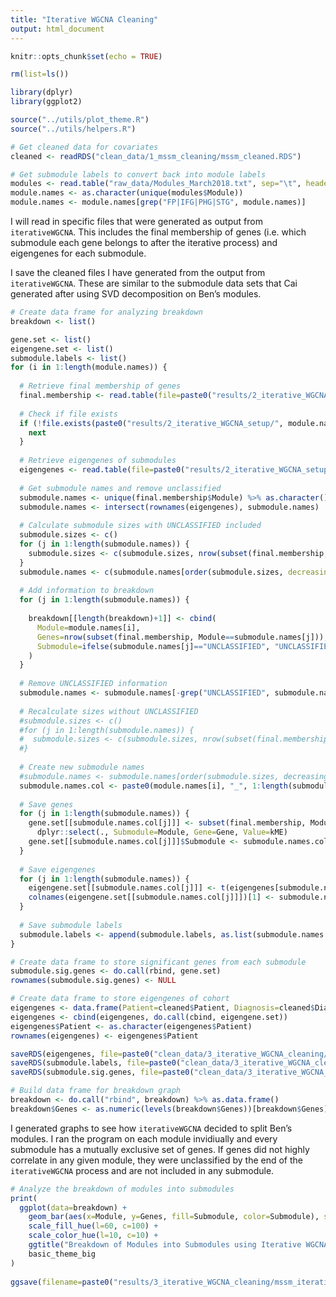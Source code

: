 ```yaml
---
title: "Iterative WGCNA Cleaning"
output: html_document
---
```


```r
knitr::opts_chunk$set(echo = TRUE)

rm(list=ls())

library(dplyr)
library(ggplot2)

source("../utils/plot_theme.R")
source("../utils/helpers.R")
```

```r
# Get cleaned data for covariates
cleaned <- readRDS("clean_data/1_mssm_cleaning/mssm_cleaned.RDS")

# Get submodule labels to convert back into module labels
modules <- read.table("raw_data/Modules_March2018.txt", sep="\t", header=T)
module.names <- as.character(unique(modules$Module))
module.names <- module.names[grep("FP|IFG|PHG|STG", module.names)]
```

I will read in specific files that were generated as output from `iterativeWGCNA`. This includes the final membership of genes (i.e. which submodule each gene belongs to after the iterative process) and eigengenes for each submodule. 

I save the cleaned files I have generated from the output from `iterativeWGCNA`. These are similar to the submodule data sets that Cai generated after using SVD decomposition on Ben's modules.

```r
# Create data frame for analyzing breakdown
breakdown <- list()

gene.set <- list()
eigengene.set <- list()
submodule.labels <- list()
for (i in 1:length(module.names)) {
  
  # Retrieve final membership of genes
  final.membership <- read.table(file=paste0("results/2_iterative_WGCNA_setup/", module.names[i], ".tsv/final-membership.txt"), header=T, sep="\t")
  
  # Check if file exists
  if (!file.exists(paste0("results/2_iterative_WGCNA_setup/", module.names[i], ".tsv/merged-0.05-eigengenes.txt"))) {
    next
  }
  
  # Retrieve eigengenes of submodules
  eigengenes <- read.table(file=paste0("results/2_iterative_WGCNA_setup/", module.names[i], ".tsv/merged-0.05-eigengenes.txt"), header=T, row.names=1, sep="\t")
  
  # Get submodule names and remove unclassified
  submodule.names <- unique(final.membership$Module) %>% as.character()
  submodule.names <- intersect(rownames(eigengenes), submodule.names)
  
  # Calculate submodule sizes with UNCLASSIFIED included
  submodule.sizes <- c()
  for (j in 1:length(submodule.names)) {
    submodule.sizes <- c(submodule.sizes, nrow(subset(final.membership, Module==submodule.names[j])))
  }
  submodule.names <- c(submodule.names[order(submodule.sizes, decreasing=T)], "UNCLASSIFIED")
  
  # Add information to breakdown
  for (j in 1:length(submodule.names)) {
    
    breakdown[[length(breakdown)+1]] <- cbind(
      Module=module.names[i],
      Genes=nrow(subset(final.membership, Module==submodule.names[j])),
      Submodule=ifelse(submodule.names[j]=="UNCLASSIFIED", "UNCLASSIFIED", j)
    )
  }
  
  # Remove UNCLASSIFIED information
  submodule.names <- submodule.names[-grep("UNCLASSIFIED", submodule.names)]
  
  # Recalculate sizes without UNCLASSIFIED
  #submodule.sizes <- c()
  #for (j in 1:length(submodule.names)) {
  #  submodule.sizes <- c(submodule.sizes, nrow(subset(final.membership, Module==submodule.names[j])))
  #}
  
  # Create new submodule names
  #submodule.names <- submodule.names[order(submodule.sizes, decreasing=T)]
  submodule.names.col <- paste0(module.names[i], "_", 1:length(submodule.sizes))
  
  # Save genes
  for (j in 1:length(submodule.names)) {
    gene.set[[submodule.names.col[j]]] <- subset(final.membership, Module==submodule.names[j]) %>% 
      dplyr::select(., Submodule=Module, Gene=Gene, Value=kME) 
    gene.set[[submodule.names.col[j]]]$Submodule <- submodule.names.col[j]
  }
  
  # Save eigengenes
  for (j in 1:length(submodule.names)) {
    eigengene.set[[submodule.names.col[j]]] <- t(eigengenes[submodule.names[j],])
    colnames(eigengene.set[[submodule.names.col[j]]])[1] <- submodule.names.col[j]
  }
  
  # Save submodule labels
  submodule.labels <- append(submodule.labels, as.list(submodule.names.col))
}

# Create data frame to store significant genes from each submodule
submodule.sig.genes <- do.call(rbind, gene.set)
rownames(submodule.sig.genes) <- NULL

# Create data frame to store eigengenes of cohort
eigengenes <- data.frame(Patient=cleaned$Patient, Diagnosis=cleaned$Diagnosis, Source.Diagnosis=cleaned$Source.Diagnosis)
eigengenes <- cbind(eigengenes, do.call(cbind, eigengene.set))
eigengenes$Patient <- as.character(eigengenes$Patient)
rownames(eigengenes) <- eigengenes$Patient

saveRDS(eigengenes, file=paste0("clean_data/3_iterative_WGCNA_cleaning/mssm_eigengenes.RDS"))
saveRDS(submodule.labels, file=paste0("clean_data/3_iterative_WGCNA_cleaning/mssm_submodule_labels.RDS"))
saveRDS(submodule.sig.genes, file=paste0("clean_data/3_iterative_WGCNA_cleaning/mssm_submodule_sig_genes.RDS"))

# Build data frame for breakdown graph
breakdown <- do.call("rbind", breakdown) %>% as.data.frame()
breakdown$Genes <- as.numeric(levels(breakdown$Genes))[breakdown$Genes]
```

I generated graphs to see how `iterativeWGCNA` decided to split Ben's modules. I ran the program on each module invidiually and every submodule has a mutually exclusive set of genes. If genes did not highly correlate in any given module, they were unclassified by the end of the `iterativeWGCNA` process and are not included in any submodule.

```r
# Analyze the breakdown of modules into submodules
print(
  ggplot(data=breakdown) + 
    geom_bar(aes(x=Module, y=Genes, fill=Submodule, color=Submodule), stat="identity") +
    scale_fill_hue(l=60, c=100) +
    scale_color_hue(l=10, c=10) +
    ggtitle("Breakdown of Modules into Submodules using Iterative WGCNA") +
    basic_theme_big
)
 
ggsave(filename=paste0("results/3_iterative_WGCNA_cleaning/mssm_iterative_wgcna_breakdown.png"), width=6, height=5)
```

